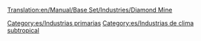 [[Translation:en/Manual/Base Set/Industries/Diamond Mine]]

{{es/Industrias| nombre=Mina de diamantes
| imagen=en/Diamondmine.png
| climas=[[es/Manual/Clima|Subtropical]]
| acepta=Nada
| produce=[[es/Manual/Base Set/Cargos/Diamantes|Diamantes]]
| notas= No existe en otros [[es/Manual/Clima|climas]]
}}

[[Category:es/Industrias primarias]]
[[Category:es/Industrias de clima subtropical]]